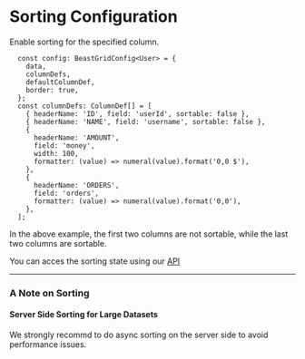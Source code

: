 # Sorting Configuration

Enable sorting for the specified column.

```tsx
  const config: BeastGridConfig<User> = {
    data,
    columnDefs,
    defaultColumnDef,
    border: true,
  };
  const columnDefs: ColumnDef[] = [
    { headerName: 'ID', field: 'userId', sortable: false },
    { headerName: 'NAME', field: 'username', sortable: false },
    {
      headerName: 'AMOUNT',
      field: 'money',
      width: 100,
      formatter: (value) => numeral(value).format('0,0 $'),
    },
    {
      headerName: 'ORDERS',
      field: 'orders',
      formatter: (value) => numeral(value).format('0,0'),
    },
  ];
```

In the above example, the first two columns are not sortable, while the last two columns are sortable.


You can acces the sorting state using our [API](apidef)

---

### A Note on Sorting
#### Server Side Sorting for Large Datasets

We strongly recommd to do async sorting on the server side to avoid performance issues.


